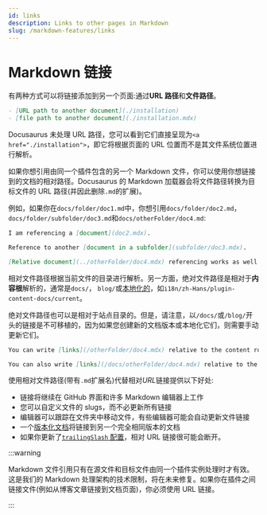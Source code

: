 ```yaml
---
id: links
description: Links to other pages in Markdown
slug: /markdown-features/links
---
```


# Markdown 链接

有两种方式可以将链接添加到另一个页面:通过**URL 路径**和**文件路径**。

```md
- [URL path to another document](./installation)
- [file path to another document](./installation.mdx)
```

Docusaurus 未处理 URL 路径，您可以看到它们直接呈现为`<a href="./installation">`，即它将根据页面的 URL 位置而不是其文件系统位置进行解析。

如果你想引用由同一个插件包含的另一个 Markdown 文件，你可以使用你想链接到的文档的相对路径。Docusaurus 的 Markdown 加载器会将文件路径转换为目标文件的 URL 路径(并因此删除`.md`的扩展)。

例如，如果你在`docs/folder/doc1.md`中，你想引用`docs/folder/doc2.md`， `docs/folder/subfolder/doc3.md`和`docs/otherFolder/doc4.md`:

```md title="docs/folder/doc1.md"
I am referencing a [document](doc2.mdx).

Reference to another [document in a subfolder](subfolder/doc3.mdx).

[Relative document](../otherFolder/doc4.mdx) referencing works as well.
```

相对文件路径根据当前文件的目录进行解析。另一方面，绝对文件路径是相对于**内容根**解析的，通常是`docs/`， `blog/`或[本地化的](../../i18n/i18n-tutorial.mdx)，如`i18n/zh-Hans/plugin-content-docs/current`。

绝对文件路径也可以是相对于站点目录的。但是，请注意，以`/docs/`或`/blog/`开头的链接是不可移植的，因为如果您创建新的文档版本或本地化它们，则需要手动更新它们。

```md
You can write [links](/otherFolder/doc4.mdx) relative to the content root (`/docs/`).

You can also write [links](/docs/otherFolder/doc4.mdx) relative to the site directory, but it's not recommended.
```

使用相对文件路径(带有`.md`扩展名)代替相对*URL*链接提供以下好处:

- 链接将继续在 GitHub 界面和许多 Markdown 编辑器上工作
- 您可以自定义文件的 slugs，而不必更新所有链接
- 编辑器可以跟踪在文件夹中移动文件，有些编辑器可能会自动更新文件链接
- 一个[版本化文档](../docs/versioning.mdx)将链接到另一个完全相同版本的文档
- 如果你更新了[`trailingSlash` 配置](../../api/docusaurus.config.js.mdx#trailingSlash)，相对 URL 链接很可能会断开。

:::warning

Markdown 文件引用只有在源文件和目标文件由同一个插件实例处理时才有效。这是我们的 Markdown 处理架构的技术限制，将在未来修复。如果你在插件之间链接文件(例如从博客文章链接到文档页面)，你必须使用 URL 链接。

:::
